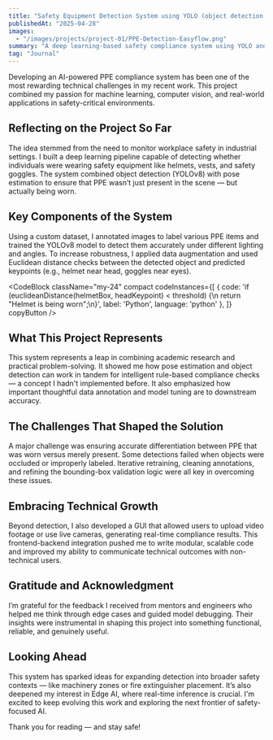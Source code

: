 ```yaml
---
title: "Safety Equipment Detection System using YOLO (object detection and pose estimation)"
publishedAt: "2025-04-28"
images:
  - "/images/projects/project-01/PPE-Detection-Easyflow.png"
summary: "A deep learning-based safety compliance system using YOLO and pose estimation to detect personal protective equipment (PPE) such as helmets, vests, and goggles."
tag: "Journal"
---
```


Developing an AI-powered PPE compliance system has been one of the most rewarding technical challenges in my recent work. This project combined my passion for machine learning, computer vision, and real-world applications in safety-critical environments.

## Reflecting on the Project So Far

The idea stemmed from the need to monitor workplace safety in industrial settings. I built a deep learning pipeline capable of detecting whether individuals were wearing safety equipment like helmets, vests, and safety goggles. The system combined object detection (YOLOv8) with pose estimation to ensure that PPE wasn’t just present in the scene — but actually being worn.

## Key Components of the System

Using a custom dataset, I annotated images to label various PPE items and trained the YOLOv8 model to detect them accurately under different lighting and angles. To increase robustness, I applied data augmentation and used Euclidean distance checks between the detected object and predicted keypoints (e.g., helmet near head, goggles near eyes).

<CodeBlock className="my-24"
    compact
    codeInstances={[
        {
            code: 'if (euclideanDistance(helmetBox, headKeypoint) < threshold) {\n    return "Helmet is being worn";\n}',
            label: 'Python',
            language: 'python'
        },
    ]}
    copyButton
/>

## What This Project Represents

This system represents a leap in combining academic research and practical problem-solving. It showed me how pose estimation and object detection can work in tandem for intelligent rule-based compliance checks — a concept I hadn't implemented before. It also emphasized how important thoughtful data annotation and model tuning are to downstream accuracy.

## The Challenges That Shaped the Solution

A major challenge was ensuring accurate differentiation between PPE that was worn versus merely present. Some detections failed when objects were occluded or improperly labeled. Iterative retraining, cleaning annotations, and refining the bounding-box validation logic were all key in overcoming these issues.

## Embracing Technical Growth

Beyond detection, I also developed a GUI that allowed users to upload video footage or use live cameras, generating real-time compliance results. This frontend-backend integration pushed me to write modular, scalable code and improved my ability to communicate technical outcomes with non-technical users.

## Gratitude and Acknowledgment

I’m grateful for the feedback I received from mentors and engineers who helped me think through edge cases and guided model debugging. Their insights were instrumental in shaping this project into something functional, reliable, and genuinely useful.

## Looking Ahead

This system has sparked ideas for expanding detection into broader safety contexts — like machinery zones or fire extinguisher placement. It’s also deepened my interest in Edge AI, where real-time inference is crucial. I'm excited to keep evolving this work and exploring the next frontier of safety-focused AI.

Thank you for reading — and stay safe!
